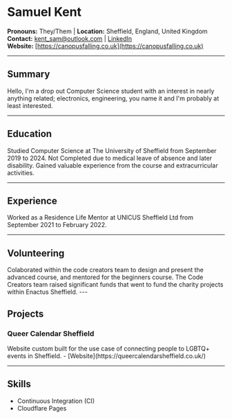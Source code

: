 
# Samuel Kent

**Pronouns:** They/Them | **Location:** Sheffield, England, United Kingdom <br/>
**Contact:** [kent_sam@outlook.com](mailto:kent_sam@outlook.com) | [LinkedIn](www.linkedin.com/in/kent-samuel) <br/>
**Website:** [https://canopusfalling.co.uk](https://canopusfalling.co.uk)

---

## Summary

Hello, I'm a drop out Computer Science student with an interest in nearly anything related; electronics, engineering, you name it and I'm probably at least interested.

---

## Education

<Timeline>
  <TimelineElement
    start="Sep 2008"
    end="Jun 2019"
    title="Bedford Modern School"
  ></TimelineElement>
  <TimelineElement
    start="Sep 2019"
    title="Bachelor of Science (BSC), Computer Science"
  >
    Studied Computer Science at The University of Sheffield from September 2019
    to 2024. Not Completed due to medical leave of absence and later disability.
    Gained valuable experience from the course and extracurricular activities.
  </TimelineElement>
</Timeline>

---

## Experience

<Timeline>
  <TimelineElement
    start="Sep 2021"
    end="Feb 2022"
    title="Residence Life Mentor"
  >
    Worked as a Residence Life Mentor at UNICUS Sheffield Ltd from September
    2021 to February 2022.
  </TimelineElement>
</Timeline>

---

## Volunteering

<Timeline>
  <TimelineElement
    start="Jan 2021"
    end="Jan 2022"
    title="Head Program Developer"
  >
    Colaborated within the code creators team to design and present the advanced
    course, and mentored for the beginners course. The Code Creators team raised
    significant funds that went to fund the charity projects within Enactus
    Sheffield.
  </TimelineElement>
</Timeline>
---

## Projects

### Queer Calendar Sheffield

<Timeline>
  <TimelineElement start="Jun 2023" title="Queer Calendar Sheffield">
    Website custom built for the use case of connecting people to LGBTQ+ events
    in Sheffield. - [Website](https://queercalendarsheffield.co.uk/)
  </TimelineElement>
</Timeline>

---

## Skills

- Continuous Integration (CI)
- Cloudflare Pages
